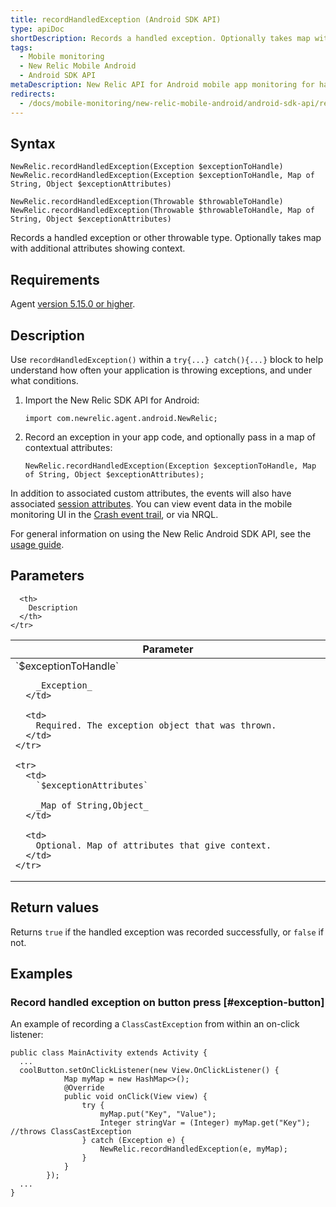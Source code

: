```yaml
---
title: recordHandledException (Android SDK API)
type: apiDoc
shortDescription: Records a handled exception. Optionally takes map with additional attributes showing context.
tags:
  - Mobile monitoring
  - New Relic Mobile Android
  - Android SDK API
metaDescription: New Relic API for Android mobile app monitoring for handled exceptions and thrown exceptions.
redirects:
  - /docs/mobile-monitoring/new-relic-mobile-android/android-sdk-api/recordhandledexception
---
```


## Syntax

```
NewRelic.recordHandledException(Exception $exceptionToHandle)
NewRelic.recordHandledException(Exception $exceptionToHandle, Map of String, Object $exceptionAttributes)
```

```
NewRelic.recordHandledException(Throwable $throwableToHandle)
NewRelic.recordHandledException(Throwable $throwableToHandle, Map of String, Object $exceptionAttributes)

```

Records a handled exception or other throwable type. Optionally takes map with additional attributes showing context.

## Requirements

Agent [version 5.15.0 or higher](/docs/release-notes/mobile-release-notes/android-release-notes).

## Description

Use `recordHandledException()` within a `try{...} catch(){...}` block to help understand how often your application is throwing exceptions, and under what conditions.

1. Import the New Relic SDK API for Android:

   ```
   import com.newrelic.agent.android.NewRelic;
   ```
2. Record an exception in your app code, and optionally pass in a map of contextual attributes:

   ```
   NewRelic.recordHandledException(Exception $exceptionToHandle, Map of String, Object $exceptionAttributes);
   ```

In addition to associated custom attributes, the events will also have associated [session attributes](/docs/insights/insights-data-sources/default-attributes/mobile-default-attributes-insights). You can view event data in the mobile monitoring UI in the [Crash event trail](/docs/mobile-monitoring/mobile-monitoring-ui/crashes/mobile-crash-event-trail), or via NRQL.

For general information on using the New Relic Android SDK API, see the [usage guide](/docs/mobile-monitoring/new-relic-mobile-android/install-configure/work-android-sdk-api).

## Parameters

<table>
  <thead>
    <tr>
      <th width="25%">
        Parameter
      </th>

      <th>
        Description
      </th>
    </tr>
  </thead>

  <tbody>
    <tr>
      <td>
        `$exceptionToHandle`

        _Exception_
      </td>

      <td>
        Required. The exception object that was thrown.
      </td>
    </tr>

    <tr>
      <td>
        `$exceptionAttributes`

        _Map of String,Object_
      </td>

      <td>
        Optional. Map of attributes that give context.
      </td>
    </tr>
  </tbody>
</table>

## Return values

Returns `true` if the handled exception was recorded successfully, or `false` if not.

## Examples

### Record handled exception on button press [#exception-button]

An example of recording a `ClassCastException` from within an on-click listener:

```
public class MainActivity extends Activity {
  ...
  coolButton.setOnClickListener(new View.OnClickListener() {
            Map myMap = new HashMap<>();
            @Override
            public void onClick(View view) {
                try {
                    myMap.put("Key", "Value");
                    Integer stringVar = (Integer) myMap.get("Key"); //throws ClassCastException
                } catch (Exception e) {
                    NewRelic.recordHandledException(e, myMap);
                }
            }
        });
  ...
}
```
